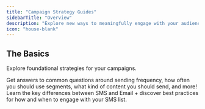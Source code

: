 ```yaml
---
title: "Campaign Strategy Guides"
sidebarTitle: "Overview"
description: "Explore new ways to meaningfully engage with your audience and increase your order rate."
icon: "house-blank"
---
```


## The Basics

Explore foundational strategies for your campaigns.

<Card title="Email Campaigns 101" icon="rocket" href="/docs/guides/campaigns/campaigns-101">
  Get answers to common questions around sending frequency, how often you should use segments, what kind of content you should send, and more!
</Card>

<Card title="SMS Campaigns 101" icon="rocket" href="/docs/guides/campaigns/sms-campaigns-101">
  Learn the key differences between SMS and Email + discover best practices for how and when to engage with your SMS list.
</Card>